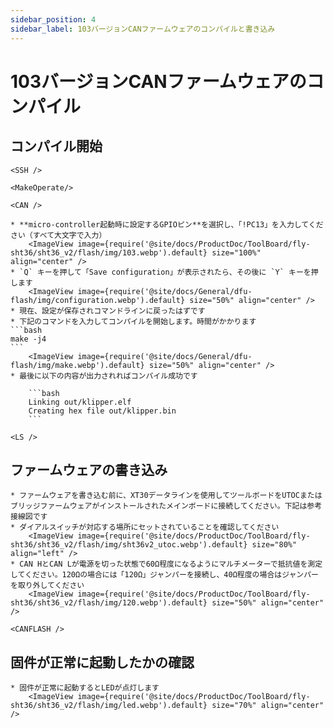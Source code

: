 ```yaml
---
sidebar_position: 4
sidebar_label: 103バージョンCANファームウェアのコンパイルと書き込み
---
```




# 103バージョンCANファームウェアのコンパイル

## コンパイル開始

    <SSH />

    <MakeOperate/>

    <CAN />

    * **micro-controller起動時に設定するGPIOピン**を選択し、「!PC13」を入力してください（すべて大文字で入力）
        <ImageView image={require('@site/docs/ProductDoc/ToolBoard/fly-sht36/sht36_v2/flash/img/103.webp').default} size="100%" align="center" />
    * `Q` キーを押して「Save configuration」が表示されたら、その後に `Y` キーを押します
        <ImageView image={require('@site/docs/General/dfu-flash/img/configuration.webp').default} size="50%" align="center" />
    * 現在、設定が保存されコマンドラインに戻ったはずです
    * 下記のコマンドを入力してコンパイルを開始します。時間がかかります
    ```bash
    make -j4
    ```
        <ImageView image={require('@site/docs/General/dfu-flash/img/make.webp').default} size="50%" align="center" />
    * 最後に以下の内容が出力されればコンパイル成功です

        ```bash
        Linking out/klipper.elf
        Creating hex file out/klipper.bin
        ```

    <LS />

## ファームウェアの書き込み

    * ファームウェアを書き込む前に、XT30データラインを使用してツールボードをUTOCまたはブリッジファームウェアがインストールされたメインボードに接続してください。下記は参考接線図です
    * ダイアルスイッチが対応する場所にセットされていることを確認してください
        <ImageView image={require('@site/docs/ProductDoc/ToolBoard/fly-sht36/sht36_v2/flash/img/sht36v2_utoc.webp').default} size="80%" align="left" />
    * CAN HとCAN Lが電源を切った状態で60Ω程度になるようにマルチメーターで抵抗値を測定してください。120Ωの場合には「120Ω」ジャンパーを接続し、40Ω程度の場合はジャンパーを取り外してください
        <ImageView image={require('@site/docs/ProductDoc/ToolBoard/fly-sht36/sht36_v2/flash/img/120.webp').default} size="50%" align="center" />

    <CANFLASH />

## 固件が正常に起動したかの確認

    * 固件が正常に起動するとLEDが点灯します
        <ImageView image={require('@site/docs/ProductDoc/ToolBoard/fly-sht36/sht36_v2/flash/img/led.webp').default} size="70%" align="center" />

